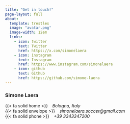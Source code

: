 ```yaml
---
title: "Get in touch!"
page-layout: full
about:
  template: trestles
  image: "avatar.png" 
  image-width: 12em
  links:
    - icon: twitter
      text: Twitter
      href: https://x.com/simonelaera
    - icon: instagram
      text: Instagram
      href: https://www.instagram.com/simonelaera
    - icon: github
      text: Github
      href: https://github.com/simone-laera
---
```



### Simone Laera
{{< fa solid home >}} &ensp; *Bologna, Italy* \
{{< fa solid envelope >}} &ensp; *simonelaera.soccer@gmail.com* \
{{< fa solid phone >}} &ensp; *+39 3343347200* \
